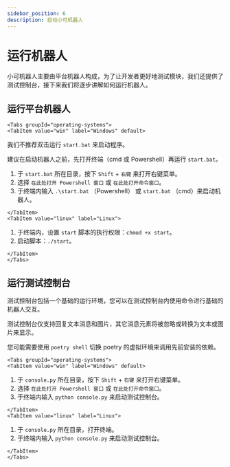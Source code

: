 ```yaml
---
sidebar_position: 6
description: 启动小可机器人
---
```



# 运行机器人

小可机器人主要由平台机器人构成，为了让开发者更好地测试模块，我们还提供了测试控制台，接下来我们将逐步讲解如何运行机器人。

## 运行平台机器人

```mdx-code-block
<Tabs groupId="operating-systems">
<TabItem value="win" label="Windows" default>
```

我们不推荐双击运行 `start.bat` 来启动程序。

建议在启动机器人之前，先打开终端（cmd 或 Powershell）再运行 `start.bat`。

1.  于 `start.bat` 所在目录，按下 `Shift` + `右键` 来打开右键菜单。
2.  选择 `在此处打开 Powershell 窗口` 或 `在此处打开命令窗口`。
3.  于终端内输入 `.\start.bat` （Powershell） 或 `start.bat` （cmd）来启动机器人。

```mdx-code-block
</TabItem>
<TabItem value="linux" label="Linux">
```

1.  于终端内，设置 `start` 脚本的执行权限：`chmod +x start`。
2.  启动脚本：`./start`。

```mdx-code-block
</TabItem>
</Tabs>
```

## 运行测试控制台

测试控制台包括一个基础的运行环境，您可以在测试控制台内使用命令进行基础的机器人交互。

测试控制台仅支持回复文本消息和图片，其它消息元素将被忽略或转换为文本或图片来显示。

您可能需要使用 `poetry shell` 切换 poetry 的虚拟环境来调用先前安装的依赖。

```mdx-code-block
<Tabs groupId="operating-systems">
<TabItem value="win" label="Windows" default>
```

1.  于 `console.py` 所在目录，按下 `Shift` + `右键` 来打开右键菜单。
2.  选择 `在此处打开 Powershell 窗口` 或 `在此处打开命令窗口`。
3.  于终端内输入 `python console.py` 来启动测试控制台。

```mdx-code-block
</TabItem>
<TabItem value="linux" label="Linux">
```

1.  于 `console.py` 所在目录，打开终端。
2.  于终端内输入 `python console.py` 来启动测试控制台。

```mdx-code-block
</TabItem>
</Tabs>
```

